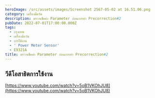 ```yaml
---
heroImage: /src/assets/images/Screenshot 2567-05-02 at 16.51.06.png
category: เครื่องมือวัด
description: ตรวจเช็คค่า Parameter ก่อนการทำ Precorrection#2
pubDate: 2022-07-01T17:00:00.000Z
tags:
  - กรุงเทพ
  - เครื่องมือวัด
  - การใช้งาน
  - ' Power Meter Sensor'
  - E9321A
title: ตรวจเช็คค่า Parameter ก่อนการทำ Precorrection#2
---
```


## วีดีโอสาธิตการใช้งาน

[https://www.youtube.com/watch?v=5oB1VKOhJU8](https://www.youtube.com/watch?v=5oB1VKOhJU8)
